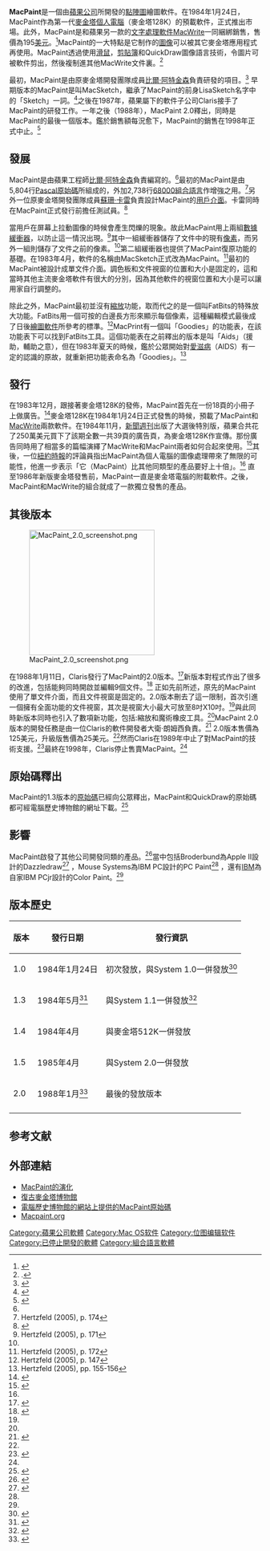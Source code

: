 {{Infobox software
| logo                   =
| screenshot             = [[File:MacpaintWP.png|250px]]
| caption                = MacPaint 1.0版的截圖
| developer              = [[蘋果公司|蘋果電腦]]，[[Claris|Claris]]
| released               = 1984年
| latest_release_version = 2.0版
| latest_release_date    = 1988年
| operating_system       = [[System_1,_2,_3_&_4#System_1.E5.88.B0System_4|System 1,2,3,4,5,6,7]]
| genre                  = 點陣圖繪圖軟件
| license                = [[專有軟件|專有軟件]]
}}

'''MacPaint'''是一個由[[蘋果電腦|蘋果公司]]所開發的[[點陣圖|點陣圖]]繪圖軟件。在1984年1月24日，MacPaint作為第一代[[麥金塔|麥金塔]][[個人電腦|個人電腦]]（麥金塔128K）的預載軟件，正式推出市場。此外，MacPaint是和蘋果另一款的[[文字處理器|文字處理軟件]]MacWrite一同綑綁銷售，售價為195[[美元|美元]]。<ref>{{cite news | last = Young | first = J.S | title = MacPaint: The Electronic Easel | work = [[Macworld|Macworld]] | pages = 50–61 | year = 1984}}</ref>MacPaint的一大特點是它制作的[[圖像|圖像]]可以被其它麥金塔應用程式再使用。MacPaint透過使用[[滑鼠|滑鼠]]，[[剪貼簿|剪貼簿]]和QuickDraw圖像語言技術，令圖片可被軟件剪出，然後複制進其他MacWrite文件裏。<ref name="nyt">.{{cite news | last = Sandberg-Diment | first = Erik | title = Software for the Macintosh: Plenty on the way | work = [[New_York_Times|New York Times]] | date = January 31, 1984 | url = http://query.nytimes.com/gst/fullpage.html?sec=technology&res=9406E1DD173BF932A05752C0A962948260&scp=9&sq=MacPaint&st=nyt | accessdate = 2012-01-31 | archive-date = 2019-10-18 | archive-url = https://web.archive.org/web/20191018102744/https://www.nytimes.com/1984/01/31/science/personal-computers-software-for-the-macintosh-plenty-on-the-way.html | dead-url = no }}</ref>

最初，MacPaint是由原麥金塔開發團隊成員[[比爾·阿特金森|比爾·阿特金森]]負責研發的項目。<ref name="time">{{cite news | last = Elmer-DeWitt | first =Philip | title = Let us now praise famous hackers: a new view of some much maligned electronic pioneers | work = [[Time_(magazine)|Time]] | page = 76 | date = December 3, 1984}}</ref> 早期版本的MacPaint是叫MacSketch，繼承了MacPaint的前身LisaSketch名字中的「Sketch」一詞。<ref>{{cite book | last = Hertzfeld | first = Andy | title = Revolution in the Valley | publisher = [[O'Reilly|O'Reilly]] | year = 2005 | pages = 153–155 | isbn = 0596007191}}</ref>之後在1987年，蘋果屬下的軟件子公司Claris接手了MacPaint的研發工作。一年之後（1988年），MacPaint 2.0釋出，同時是MacPaint的最後一個版本。鑑於銷售額每況愈下，MacPaint的銷售在1998年正式中止。<ref name="discontinued">{{cite news | last = Walsh | first = Jeff | title = Claris puts old Mac applications out to pasture | work = [[InfoWorld|InfoWorld]] | page = 35 | date = November 24, 1997}}</ref>

==發展==

MacPaint是由蘋果工程師[[比爾·阿特金森|比爾·阿特金森]]負責編寫的。<ref name="time"/>最初的MacPaint是由5,804行[[Pascal_(程式語言)|Pascal]][[原始碼|原始碼]]所組成的，外加2,738行[[摩托羅拉_68000|68000]][[組合語言|組合語言]]作增強之用。<ref>Hertzfeld (2005), p. 174</ref>另外一位原麥金塔開發團隊成員[[蘇珊·卡雷|蘇珊·卡雷]]負責設計MacPaint的[[用戶介面|用戶介面]]。卡雷同時在MacPaint正式發行前擔任測試員。<ref name="kare">{{cite news | last = McGeever | first =C  | title = Q&A: Susan Kare: 'I Never Planned to Be a Guiding Force in the Macintosh Design' | url = https://archive.org/details/sim_infoworld_1984-09-10_6_37/page/64 | work = InfoWorld | page = 64 | date = September 10, 1984}}</ref>

當用戶在屏幕上拉動圖像的時候會產生閃爍的現象。故此MacPaint用上兩組[[緩衝器|數據緩衝器]]，以防止這一情況出現。<ref name="buffer">Hertzfeld (2005), p. 171</ref>其中一組緩衝器儲存了文件中的現有[[像素|像素]]，而另外一組則儲存了文件之前的像素。<ref name="buffer"/>第二組緩衝器也提供了MacPaint復原功能的基礎。在1983年4月，軟件的名稱由MacSketch正式改為MacPaint。<ref>Hertzfeld (2005), p. 172</ref>最初的MacPaint被設計成單文件介面。調色板和文件視窗的位置和大小是固定的，這和當時其他主流麥金塔軟件有很大的分別，因為其他軟件的視窗位置和大小是可以讓用家自行調整的。

除此之外，MacPaint最初並沒有[[縮放|縮放]]功能，取而代之的是一個叫FatBits的特殊放大功能。FatBits用一個可按的白邊長方形來顯示每個像素，這種編輯模式最後成了日後[[繪圖軟件|繪圖軟件]]所參考的標準。<ref>Hertzfeld (2005), p. 147</ref>MacPrint有一個叫「Goodies」的功能表，在該功能表下可以找到FatBits工具。這個功能表在之前釋出的版本是叫「Aids」（援助，輔助之意），但在1983年夏天的時候，鑑於公眾開始對[[愛滋病|愛滋病]]（AIDS）有一定的認識的原故，就重新把功能表命名為「Goodies」。<ref>Hertzfeld (2005), pp. 155-156</ref>

==發行==

在1983年12月，跟接著麥金塔128K的發佈，MacPaint首先在一份18頁的小冊子上做廣告。<ref>{{cite web|url=http://www.digibarn.com/collections/ads/apple-mac/index.htm|title=Apple Macintosh 18 Page Brochure|publisher=DigiBarn Computer Museum|accessdate=2006-04-24|archive-date=2006-04-28|archive-url=https://web.archive.org/web/20060428071658/http://digibarn.com/collections/ads/apple-mac/index.htm|dead-url=no}}</ref>麥金塔128K在1984年1月24日正式發售的時候，預載了MacPaint和[[MacWrite|MacWrite]]兩款軟件。在1984年11月，[[新聞週刊|新聞週刊]]出版了大選後特別版，蘋果合共花了250萬美元買下了該期全數一共39頁的廣告頁，為麥金塔128K作宣傳。那份廣告同時用了相當多的篇幅演繹了MacWrite和MacPaint兩者如何合起來使用。<ref>{{cite web|url=http://www.guidebookgallery.org/ads/magazines/macos/macos10-newsweek|title=1984 ''Newsweek'' Macintosh ads|publisher=GUIdebook, [[Newsweek|Newsweek]]|accessdate=2006-04-24|archive-date=2020-04-30|archive-url=https://web.archive.org/web/20200430171546/https://guidebookgallery.org/ads/magazines/macos/macos10-newsweek|dead-url=no}}</ref>其後，一位[[紐約時報|紐約時報]]的評論員指出MacPaint為個人電腦的圖像處理帶來了無限的可能性，他進一步表示「它（MacPaint）比其他同類型的產品要好上十倍」。<ref name="nyt"/> 直至1986年新版麥金塔發售前，MacPaint一直是麥金塔電腦的附載軟件。之後，MacPaint和MacWrite的組合就成了一款獨立發售的產品。

==其後版本==
[[File:MacPaint_2.0_screenshot.png|250px]]

在1988年1月11日，Claris發行了MacPaint的2.0版本。<ref>{{cite news | title = Apple Computer unit introduces enhanced versions of MacDraw, MacProject, MacWrite and MacPaint | work = [[Reuters|Reuters]] | date = January 11, 1988}}</ref>新版本對程式作出了很多的改進，包括能夠同時開啟並編輯9個文件。<ref name="claris">{{cite news | last = Martinez | first = Carlos Domingo | title = MacPaint (Software Review) | work = [[MacUser|MacUser]] | page = 103 |date=July 1988}}</ref> 正如先前所述，原先的MacPaint使用了單文件介面，而且文件視窗是固定的。2.0版本刪去了這一限制，首次引進一個擁有全面功能的文件視窗，其次是視窗大小最大可放至8吋X10吋。<ref name="claris"/>與此同時新版本同時也引入了數項新功能，包括:縮放和魔術橡皮工具。<ref name="claris"/>MacPaint 2.0版本的開發任務是由一位Claris的軟件開發者大衛·朗姆西負責。<ref name="ramsey">{{cite news | title = Apple fires key programmer | work = Newsbytes | date = July 4, 1989}}</ref> 2.0版本售價為125美元，升級版售價為25美元。<ref name="claris"/>然而Claris在1989年中止了對MacPaint的技術支援。<ref name="claris_MacWEEK">{{cite news | title = Claris restricts tech support | work = [[MacWEEK|MacWEEK]] | page = 1 | date = February 7, 1989}}</ref>最終在1998年，Claris停止售賣MacPaint。<ref name="discontinued"/>

==原始碼釋出==

MacPaint的1.3版本的[[原始碼|原始碼]]已經向公眾釋出，MacPaint和QuickDraw的原始碼都可經電腦歷史博物館的網址下載。<ref>{{cite web | url = http://www.computerhistory.org/highlights/macpaint/ | title = MacPaint and QuickDraw Source Code | work = [[Computer_History_Museum|Computer History Museum]] | date = July 20, 2010 | accessdate = 2012-01-31 | archive-date = 2012-08-22 | archive-url = https://web.archive.org/web/20120822153909/http://www.computerhistory.org/highlights/macpaint/ | dead-url = no }}</ref>

==影響==

MacPaint啟發了其他公司開發同類的產品。<ref>{{cite news | last = Bartimo | first = J | title = Programs Paint a Rosy Picture | url = https://archive.org/details/sim_infoworld_1984-10-08_6_41/page/38 | work = InfoWorld | pages = 38–39 | date = October 8, 1984}}</ref>當中包括Broderbund為Apple II設計的Dazzledraw<ref name="newbreeds">{{Cite web | last = Elmer-Dewitt | first = Philip | title = The New Breeds of Software | publisher = ''Time'' | date = March 18, 1985 | url = http://www.time.com/time/magazine/article/0,9171,963402,00.html | accessdate = 2008-04-26 | archive-date = 2013-08-23 | archive-url = https://web.archive.org/web/20130823002801/http://www.time.com/time/magazine/article/0,9171,963402,00.html | dead-url = no }}</ref> ，Mouse Systems為IBM PC設計的PC Paint<ref name="newbreeds"/> ，還有[[IBM|IBM]]為自家IBM PCjr設計的Color Paint。<ref name="newbreeds"/>

==版本歷史==

{| class="wikitable"
|-
! 版本
! 發行日期
! 發行資訊
|-
! 1.0
| 1984年1月24日
| 初次發放，與System 1.0一併發放<ref>{{Cite web |url=http://macgui.com/usenet/?group=26&id=4731 |title=Apple's new MacIntosh: specs |accessdate=2012-01-31 |archive-date=2019-05-09 |archive-url=https://web.archive.org/web/20190509090904/https://macgui.com/usenet/?group=26&id=4731 |dead-url=no }}</ref>
|-
! 1.3
| 1984年5月<ref>{{cite web | title = Macintosh MacPaint: Fill | publisher = [[Apple_Inc.|Apple Inc.]] | date = March 9, 1998 | url = http://docs.info.apple.com/article.html?artnum=776&coll=ap | accessdate = 2008-04-26 | archive-date = 2012-05-30 | archive-url = https://archive.today/20120530062042/http://docs.info.apple.com/article.html?artnum=776&coll=ap | dead-url = yes }}</ref>
| 與System 1.1一併發放<ref>{{Cite web |url=http://macgui.com/usenet/?group=26&id=6697 |title=Mac Finder..etc.. upgrade available FREE |accessdate=2012-01-31 |archive-date=2019-05-09 |archive-url=https://web.archive.org/web/20190509091816/https://macgui.com/usenet/?group=26&id=6697 |dead-url=no }}</ref>
|-
! 1.4
| 1984年4月
| 與麥金塔512K一併發放
|-
! 1.5
| 1985年4月
| 與System 2.0一併發放
|-
! 2.0
| 1988年1月<ref>{{Cite web |url=http://macgui.com/usenet/?group=14&id=10855 |title=MacExpo: Bursting at the seams |accessdate=2012-01-31 |archive-date=2019-05-09 |archive-url=https://web.archive.org/web/20190509130729/https://macgui.com/usenet/?group=14&id=10855 |dead-url=no }}</ref>
| 最後的發放版本
|-
|}

== 参考文献 ==
{{reflist}}

==外部連結==
* [http://www.folklore.org/StoryView.py?story=MacPaint_Evolution.txt MacPaint的演化] {{Wayback|url=http://www.folklore.org/StoryView.py?story=MacPaint_Evolution.txt |date=20210205090800 }}
* [https://web.archive.org/web/20111211120155/http://www.d4.dion.ne.jp/~motohiko/macpaint.htm 復古麥金塔博物館]
* [http://www.computerhistory.org/highlights/macpaint/ 電腦歷史博物館的網站上提供的MacPaint原始碼] {{Wayback|url=http://www.computerhistory.org/highlights/macpaint/ |date=20120822153909 }}
* [http://www.macpaint.org/ Macpaint.org] {{Wayback|url=http://www.macpaint.org/ |date=20210121183945 }}
{{Apple software}}

[[Category:蘋果公司軟體|Category:蘋果公司軟體]]
[[Category:Mac_OS软件|Category:Mac OS软件]]
[[Category:位图编辑软件|Category:位图编辑软件]]
[[Category:已停止開發的軟體|Category:已停止開發的軟體]]
[[Category:組合語言軟體|Category:組合語言軟體]]